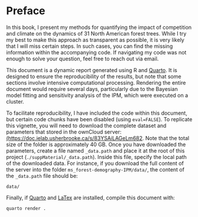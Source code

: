 # Preface {.unnumbered}

In this book, I present my methods for quantifying the impact of competition and climate on the dynamics of 31 North American forest trees.
While I try my best to make this approach as transparent as possible, it is very likely that I will miss certain steps.
In such cases, you can find the missing information within the accompanying code.
If navigating my code was not enough to solve your question, feel free to reach out via email.

This document is a dynamic report generated using R and [Quarto](https://quarto.org/).
It is designed to ensure the reproducibility of the results, but note that some sections involve intensive computational processing.
Rendering the entire document would require several days, particularly due to the Bayesian model fitting and sensitivity analysis of the IPM, which were executed on a cluster.

To facilitate reproducibility, I have included the code within this document, but certain code chunks have been disabled (using `eval=FALSE`).
To replicate this vignette, you will need to download the complete dataset and parameters that stored in the ownCloud server: [(https://doc.ielab.usherbrooke.ca/s/83YSAiLAGeLm682](https://doc.ielab.usherbrooke.ca/s/83YSAiLAGeLm682).
Note that the total size of the folder is approximately 40 GB.
Once you have downloaded the parameters, create a file named `_data.path` and place it at the root of this project (`./suppMaterial/_data.path`).
Inside this file, specify the local path of the downloaded data.
For instance, if you download the full content of the server into the folder `ms_forest-demography-IPM/data/`, the content of the `_data.path` file should be:

```
data/
```

Finally, if [Quarto](https://quarto.org/) and [LaTex](https://bookdown.org/yihui/rmarkdown-cookbook/install-latex.html) are installed, compile this document with:

```bash
quarto render .
```

